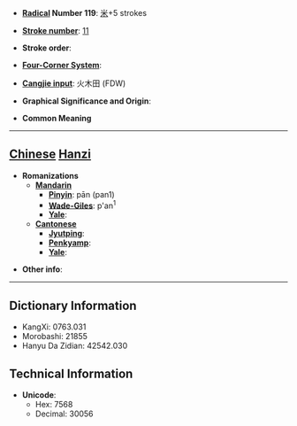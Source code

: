* '''[[Wiktionary:Chinese radical index| Radical]] Number 119''': [[Wiktionary:Chinese radical index 米|米]]+5 strokes

* '''[[Wiktionary:Chinese total strokes index|Stroke number]]''': [[Wiktionary:Chinese total strokes index 11|11]]

* '''Stroke order''': 

* '''[[Wiktionary:Chinese four corner index|Four-Corner System]]''': 

* '''[[Wiktionary:Chinese Cangjie index|Cangjie input]]''': 火木田 (FDW)

* '''Graphical Significance and Origin''': 

* '''Common Meaning'''

----

== [[Chinese]] [[Hanzi]] ==

* '''Romanizations'''
** '''[[Mandarin]]'''
*** '''[[Pinyin]]''': pān (pan1)
*** '''[[Wade-Giles]]''': p'an<sup>1</sup>
*** '''[[Yale]]''': 
** '''[[Cantonese]]'''
*** '''[[Jyutping]]''':
*** '''[[Penkyamp]]''': 
*** '''[[Yale]]''': 

* '''Other info''': 

----

== Dictionary Information ==

* KangXi: 0763.031
* Morobashi: 21855
* Hanyu Da Zidian: 42542.030

== Technical Information ==

* '''Unicode''':
** Hex: 7568
** Decimal: 30056